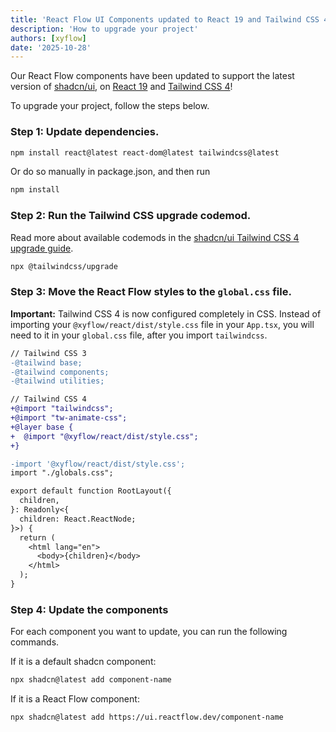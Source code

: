 ```yaml
---
title: 'React Flow UI Components updated to React 19 and Tailwind CSS 4'
description: 'How to upgrade your project'
authors: [xyflow]
date: '2025-10-28'
---
```


Our React Flow components have been updated to support the latest version of
[shadcn/ui](https://ui.shadcn.com/), on [React 19](https://react.dev/) and
[Tailwind CSS 4](https://tailwindcss.com)!

To upgrade your project, follow the steps below.

### Step 1: Update dependencies.

```bash copy npm2yarn
npm install react@latest react-dom@latest tailwindcss@latest
```

Or do so manually in package.json, and then run

```bash copy npm2yarn
npm install
```

### Step 2: Run the Tailwind CSS upgrade codemod.

Read more about available codemods in the
[shadcn/ui Tailwind CSS 4 upgrade guide](https://ui.shadcn.com/docs/tailwind-v4).

```bash copy npm2yarn
npx @tailwindcss/upgrade
```

### Step 3: Move the React Flow styles to the `global.css` file.

**Important:** Tailwind CSS 4 is now configured completely in CSS. Instead of importing
your `@xyflow/react/dist/style.css` file in your `App.tsx`, you will need to it in your
`global.css` file, after you import `tailwindcss`.

```diff filename="global.css"
// Tailwind CSS 3
-@tailwind base;
-@tailwind components;
-@tailwind utilities;

// Tailwind CSS 4
+@import "tailwindcss";
+@import "tw-animate-css";
+@layer base {
+  @import "@xyflow/react/dist/style.css";
+}
```

```diff filename="App.tsx"
-import '@xyflow/react/dist/style.css';
import "./globals.css";

export default function RootLayout({
  children,
}: Readonly<{
  children: React.ReactNode;
}>) {
  return (
    <html lang="en">
      <body>{children}</body>
    </html>
  );
}
```

### Step 4: Update the components

For each component you want to update, you can run the following commands.

If it is a default shadcn component:

```bash copy npm2yarn
npx shadcn@latest add component-name
```

If it is a React Flow component:

```bash copy npm2yarn
npx shadcn@latest add https://ui.reactflow.dev/component-name
```

